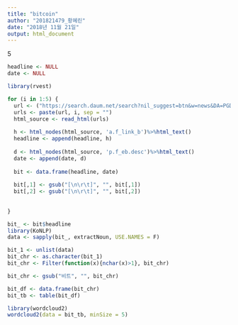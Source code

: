 ---
title: "bitcoin"
author: "201821479_황혜린"
date: "2018년 11월 21일"
output: html_document
---


5
```{r}

headline <- NULL
date <- NULL

library(rvest)

for (i in 1:5) {
  url <- ("https://search.daum.net/search?nil_suggest=btn&w=news&DA=PGD&cluster=y&q=%EB%B9%84%ED%8A%B8%EC%BD%94%EC%9D%B8+%EA%B8%89%EB%93%B1&sd=20171111000000&ed=20171216235959&period=u&p=")
  urls <- paste(url, i, sep = "")
  html_source <- read_html(urls)
  
  h <- html_nodes(html_source, 'a.f_link_b')%>%html_text()
  headline <- append(headline, h)
  
  d <- html_nodes(html_source, 'p.f_eb.desc')%>%html_text()
  date <- append(date, d)
  
  bit <- data.frame(headline, date)
  
  bit[,1] <- gsub("[\n\r\t]", "", bit[,1])
  bit[,2] <- gsub("[\n\r\t]", "", bit[,2])
  
  
}

bit_ <- bit$headline
library(KoNLP)
data <- sapply(bit_, extractNoun, USE.NAMES = F)

bit_1 <- unlist(data)
bit_chr <- as.character(bit_1)
bit_chr <- Filter(function(x){nchar(x)>1}, bit_chr)

bit_chr <- gsub("비트", "", bit_chr)

bit_df <- data.frame(bit_chr)
bit_tb <- table(bit_df)

library(wordcloud2)
wordcloud2(data = bit_tb, minSize = 5)

```

